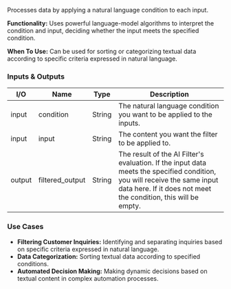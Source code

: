 Processes data by applying a natural language condition to each input.

**Functionality:** Uses powerful language-model algorithms to interpret the condition and input, deciding whether the input meets the specified condition.

**When To Use:** Can be used for sorting or categorizing textual data according to specific criteria expressed in natural language.

### Inputs & Outputs

| I/O    | Name            | Type   | Description                                                                                                                                                                                  |
| ------ | --------------- | ------ | -------------------------------------------------------------------------------------------------------------------------------------------------------------------------------------------- |
| input  | condition       | String | The natural language condition you want to be applied to the inputs.                                                                                                                         |
| input  | input           | String | The content you want the filter to be applied to.                                                                                                                                            |
| output | filtered_output | String | The result of the AI Filter's evaluation. If the input data meets the specified condition, you will receive the same input data here. If it does not meet the condition, this will be empty. |

### Use Cases

- **Filtering Customer Inquiries:** Identifying and separating inquiries based on specific criteria expressed in natural language.
- **Data Categorization:** Sorting textual data according to specified conditions.
- **Automated Decision Making:** Making dynamic decisions based on textual content in complex automation processes.
